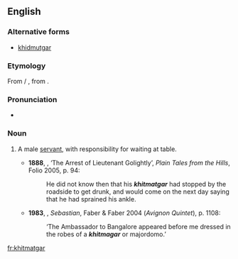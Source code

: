 ==English==

===Alternative forms===
* [[khidmutgar]]

===Etymology===
From {{etyl|ur}} {{term|خدمتگار|tr=xidmatgār|sc=ur-Arab|lang=ur}} / {{etyl|hi}} {{term|ख़िदमतगार|tr=xidmatgār|sc=Deva|lang=hi}}, from {{etyl|fa}} {{term|خدمتگار|tr=xedmatgâr|sc=fa-Arab|lang=fa}}.

===Pronunciation===
*{{a|UK}} {{IPA|/ˈkɪdmətɡɑː/}}

===Noun===
{{en-noun}}

# {{India}} A male [[servant]], with responsibility for waiting at table.
#* '''1888''', {{w|Rudyard Kipling}}, ‘The Arrest of Lieutenant Golightly’, ''Plain Tales from the Hills'', Folio 2005, p. 94:
#*: He did not know then that his '''''khitmatgar''''' had stopped by the roadside to get drunk, and would come on the next day saying that he had sprained his ankle.
#*'''1983''', {{w|Lawrence Durrell}}, ''Sebastian'', Faber & Faber 2004 (''Avignon Quintet''), p. 1108:
#*:‘The Ambassador to Bangalore appeared before me dressed in the robes of a '''''khitmagar''''' or majordomo.’ 

[[fr:khitmatgar]]